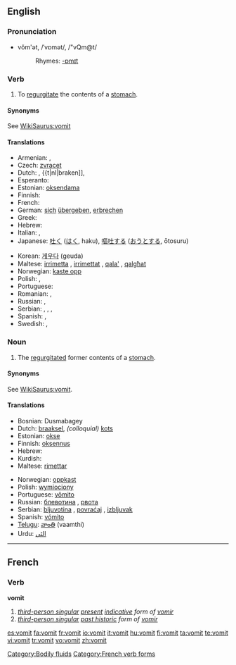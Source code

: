 {{see|vomît}}
{{wikipedia}}
==English==

===Pronunciation===
*vŏm'ət, /ˈvɒmət/, /"vQm@t/
*:Rhymes: [[Rhymes:English:-ɒmɪt|-ɒmɪt]]

===Verb===
{{en-verb}}

# To [[regurgitate]] the contents of a [[stomach]].

====Synonyms====
See [[WikiSaurus:vomit]]

====Translations====
{{top}}
*Armenian: {{t|hy|հետ տալ}}, {{t|hy|փսխել}}
*Czech: [[zvracet]]
*Dutch: {{t|nl|overgeven}}, {{t|nl|braken]], {{t|nl|kotsen|colloquial}}
*Esperanto: {{t|eo|vomi}}
*Estonian: [[oksendama]]
*Finnish: {{t|fi|oksentaa}}
*French: {{t|fr|vomir}}
*German: [[sich]] [[übergeben]], [[erbrechen]]
*Greek: {{t|el|εμετός}}
*Hebrew: {{t|he|להקיא}}
*Italian: {{t|it|vomitare}}, {{t|it|rimettere}}
*Japanese: [[吐く]] ([[はく]], haku), [[嘔吐する]] ([[おうとする]], ōtosuru)
{{mid}}
*Korean: [[게우다]] (geuda)<!--, [[토하다]] ([[吐]]-, to-hada)-->
*Maltese: [[irrimetta]] {{m}}, [[irrimettat]] {{f}}, [[qala']] {{m}}, [[qalgħat]] {{f}}
*Norwegian: [[kaste opp]]
*Polish: {{t|pl|wymiotować}}, {{t|pl|rzygać}}
*Portuguese: {{t|pt|vomitar}}
*Romanian: {{t|ro|vomita}}, {{t|ro|borî}}
*Russian: {{t|ru|блевать}}, {{t|ru|рвать}}
*Serbian: {{t|sr|zbljuvati}}, {{t|sr|povratiti}}, {{t|sr|bljuvati}}, {{t|sr|povraćati}}
*Spanish: {{t|es|vomitar}}, {{t|es|devolver}}
*Swedish: {{t|sv|kräkas}}, {{t|sv|spy}}
{{bottom}}

===Noun===
{{en-noun|-}}

# The [[regurgitate]]d former contents of a [[stomach]].

====Synonyms====
See [[WikiSaurus:vomit]].

====Translations====
{{top}}
*Bosnian: Dusmabagey
*Dutch: [[braaksel]], ''(colloquial)'' [[kots]]
*Estonian: [[okse]]
*Finnish: [[oksennus]]
*Hebrew: {{he-translation|קא|kei}}
*Kurdish: {{KUchar|[[ڕشانه‌وه‌]]}}
*Maltese: [[rimettar]]
{{mid}}
*Norwegian: [[oppkast]] {{n}}
*Polish: [[wymiociony]] {{f}}
*Portuguese: [[vômito]] {{m}}
*Russian: [[блевотина]] {{f}}, [[рвота]] {{f}}
*Serbian: [[bljuvotina]] {{f}}, [[povraćaj]] {{m}}, [[izbljuvak]] {{m}}
*Spanish: [[vómito]] {{m}}
*[[Telugu]]: [[వాంతి]] (vaamthi)
*Urdu: [[الٹى]]
{{bottom}}

[[Category:Bodily fluids]]

----

==French==

===Verb===
'''vomit'''

# ''[[third-person singular]] [[present]] [[indicative]] form of [[vomir]]''
# ''[[third-person singular]] [[past historic]] form of [[vomir#French|vomir]]''

[[Category:French verb forms]]

[[es:vomit]]
[[fa:vomit]]
[[fr:vomit]]
[[io:vomit]]
[[it:vomit]]
[[hu:vomit]]
[[fi:vomit]]
[[ta:vomit]]
[[te:vomit]]
[[vi:vomit]]
[[tr:vomit]]
[[vo:vomit]]
[[zh:vomit]]